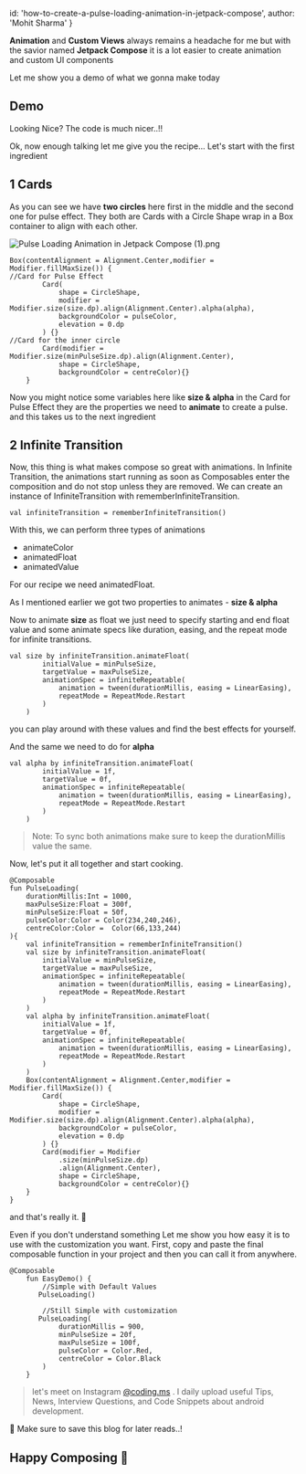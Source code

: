 

  id: 'how-to-create-a-pulse-loading-animation-in-jetpack-compose',
  author: 'Mohit Sharma'
}

**Animation** and **Custom Views** always remains a headache for me but with the savior named **Jetpack Compose** it is a lot easier to create animation and custom UI components 

Let me show you a demo of what we gonna make today

## Demo

<Player url = "https://www.youtube.com/embed/JHz1g3BN4nI" />

Looking Nice? The code is much nicer..!!

Ok, now enough talking let me give you the recipe...
Let's start with the first ingredient 

## 1 Cards

As you can see we have **two circles** here first in the middle and the second one for pulse effect.
They both are Cards with a Circle Shape wrap in a Box container to align with each other.


![Pulse Loading Animation in Jetpack Compose (1).png](https://cdn.hashnode.com/res/hashnode/image/upload/v1628762024420/guSAFloe6.png)

```
Box(contentAlignment = Alignment.Center,modifier = Modifier.fillMaxSize()) {
//Card for Pulse Effect
        Card(
            shape = CircleShape,
            modifier = Modifier.size(size.dp).align(Alignment.Center).alpha(alpha),
            backgroundColor = pulseColor,
            elevation = 0.dp
        ) {}
//Card for the inner circle
        Card(modifier = Modifier.size(minPulseSize.dp).align(Alignment.Center),
            shape = CircleShape,
            backgroundColor = centreColor){}
    }
``` 
Now you might notice some variables here like **size & alpha** in the Card for Pulse Effect
they are the properties we need to **animate** to create a pulse.
and this takes us to the next ingredient

## 2 Infinite Transition

Now, this thing is what makes compose so great with animations. 
In Infinite Transition, the animations start running as soon as Composables enter the composition and do not stop unless they are removed.
We can create an instance of InfiniteTransition with rememberInfiniteTransition.

```
val infiniteTransition = rememberInfiniteTransition()
``` 
With this, we can perform three types of animations

- animateColor
- animatedFloat
- animatedValue

For our recipe we need animatedFloat.
 
As I mentioned earlier we got two properties to animates - **size & alpha**

Now to animate **size** as float we just need to specify starting and end float value and some animate specs like duration, easing, and the repeat mode for infinite transitions.


```
val size by infiniteTransition.animateFloat(
        initialValue = minPulseSize,
        targetValue = maxPulseSize,
        animationSpec = infiniteRepeatable(
            animation = tween(durationMillis, easing = LinearEasing),
            repeatMode = RepeatMode.Restart
        )
    )
``` 

you can play around with these values and find the best effects for yourself.

And the same we need to do for **alpha**

```
val alpha by infiniteTransition.animateFloat(
        initialValue = 1f,
        targetValue = 0f,
        animationSpec = infiniteRepeatable(
            animation = tween(durationMillis, easing = LinearEasing),
            repeatMode = RepeatMode.Restart
        )
    )
``` 

> Note: To sync both animations make sure to keep the durationMillis value the same.

Now, let's put it all together and start cooking. 

```
@Composable
fun PulseLoading(
    durationMillis:Int = 1000,
    maxPulseSize:Float = 300f,
    minPulseSize:Float = 50f,
    pulseColor:Color = Color(234,240,246),
    centreColor:Color =  Color(66,133,244)
){
    val infiniteTransition = rememberInfiniteTransition()
    val size by infiniteTransition.animateFloat(
        initialValue = minPulseSize,
        targetValue = maxPulseSize,
        animationSpec = infiniteRepeatable(
            animation = tween(durationMillis, easing = LinearEasing),
            repeatMode = RepeatMode.Restart
        )
    )
    val alpha by infiniteTransition.animateFloat(
        initialValue = 1f,
        targetValue = 0f,
        animationSpec = infiniteRepeatable(
            animation = tween(durationMillis, easing = LinearEasing),
            repeatMode = RepeatMode.Restart
        )
    )
    Box(contentAlignment = Alignment.Center,modifier = Modifier.fillMaxSize()) {
        Card(
            shape = CircleShape,
            modifier = Modifier.size(size.dp).align(Alignment.Center).alpha(alpha),
            backgroundColor = pulseColor,
            elevation = 0.dp
        ) {}
        Card(modifier = Modifier
            .size(minPulseSize.dp)
            .align(Alignment.Center),
            shape = CircleShape,
            backgroundColor = centreColor){}
    }
}
``` 
and that's really it. 💟

Even if you don't understand something Let me show you how easy it is to use with the customization you want.
First, copy and paste the final composable function in your project
and then you can call it from anywhere.

```
@Composable
    fun EasyDemo() {
        //Simple with Default Values
       PulseLoading()
        
        //Still Simple with customization 
       PulseLoading(
            durationMillis = 900,
            minPulseSize = 20f,
            maxPulseSize = 100f,
            pulseColor = Color.Red,
            centreColor = Color.Black
        )
    }
``` 
> let's meet on Instagram  [@coding.ms](https://www.instagram.com/coding.ms/) . I daily upload useful Tips, News, Interview Questions, and Code Snippets about android development. 

🔖 Make sure to save this blog for later reads..!

## **Happy Composing 💟**

